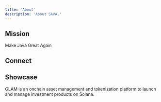 ```yaml
---
title: 'About'
description: 'About SAVA.'
---
```


## Mission

Make Java Great Again

## Connect

<CardGroup cols="2">
  <Card title="hello@sava.software" icon="envelope" horizontal={true} href="mailto:hello@sava.software">

  </Card>

  <Card title="@sava_software" icon="x-twitter" horizontal={true} href="https://x.com/sava_software">

  </Card>
</CardGroup>

## Showcase

<CardGroup cols="2">
  <Card title="GLAM" href="https://www.glam.systems/" img="https://raw.githubusercontent.com/glamsystems/brand_assets/refs/heads/main/logos/SVG/logotype/logotype_dark.svg">
    GLAM is an onchain asset management and tokenization platform to launch and manage investment products on Solana.
  </Card>
</CardGroup>

##